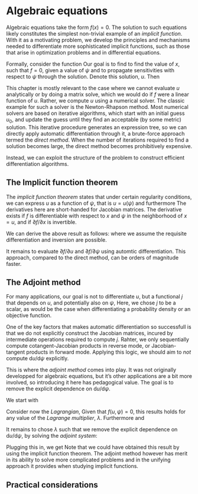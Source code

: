 # Algebraic equations

Algebraic equations take the form $f(x) = 0$.
The solution to such equations likely constitutes the simplest non-trivial example
of an _implicit function_. With it as a motivating problem, we
develop the principles and mechanisms needed to differentiate more sophisticated
implicit functions, such as those that arise in optimization problems
and in differential equations.

Formally, consider the function
\begin{eqnarray*}
  f: & \mathbb R^n \times \mathbb R^p \rightarrow \mathbb R^n \\
     & (x, \psi) \rightarrow f(x, \psi)
\end{eqnarray*}
Our goal is to find to find the value of $x$, such that $f = 0$,
given a value of $\psi$ and to propagate sensitivities with respect to $\psi$
through the solution.
Denote this solution, $u$.
Then
\begin{equation*}
  f(u, \psi) = 0
\end{equation*}

This chapter is mostly relevant to the case where we cannot evaluate $u$ analytically
or by doing a matrix solve, which we would do if $f$ were a linear function of $u$.
Rather, we compute $u$ using a numerical solver.
The classic example for such a solver is the Newton-Rhapson method.
Most numerical solvers are based on iterative algorithms, 
which start with an initial guess $u_0$, and update the guess until they find an
acceptable (by some metric) solution.
This iterative procedure generates an expression tree,
so we can directly apply automatic differentiation through it,
a brute-force approach termed the _direct method_.
When the number of iterations required to find a solution becomes large,
the direct method becomes prohibitively expensive.

Instead, we can exploit the structure of the problem to construct efficient
differentiation algorithms.


## The Implicit function theorem

The _implicit function theorem_ states that under certain regularity conditions,
we can express $u$ as a function of $\psi$, that is $u = u(\psi)$ and
furthermore
\begin{equation*}
  \frac{\mathrm d u}{\mathrm d \psi} 
    = - \left [ \frac{\partial f}{\partial u} \right]^{-1} \frac{\partial f}{\partial \psi} 
\end{equation*}
The derivatives here are short-handed for Jacobian matrices.
The derivative exists if $f$ is differentiable with respect to $x$ and $\psi$
in the neighborhood of $x = u$, and if $\partial f / \partial x$ is invertible.

We can derive the above result as follows:
\begin{align*}
  & f(u, \psi) = 0  \\
  \implies & \frac{\mathrm d f}{\mathrm d \psi}(u, \psi) = 0 \\
  \iff & \frac{\partial f}{\partial \psi} 
    + \frac{\partial f}{\partial u}\frac{\mathrm d u}{\mathrm d \psi} = 0 \\
  \iff & \frac{\partial f}{\partial u}\frac{\mathrm d u}{\mathrm d \psi} 
    = - \frac{\partial f}{\partial \psi}  \\
  \iff & \frac{\mathrm d u}{\mathrm d \psi} = - \left [\frac{\partial f}{\partial u} \right]^{-1}
    \frac{\partial f}{\partial \psi}
\end{align*}
where we assume the requisite differentiation and inversion are possible.

It remains to evaluate $\partial f / \partial u$ and $\partial f / \partial \psi$
using automtic differentiation.
This approach, compared to the direct method, can be orders of magnitude faster.


## The Adjoint method

For many applications, our goal is not to differentiate $u$, but a functional $j$
that depends on $u$, and potentially also on $\psi$,
\begin{eqnarray*}
  j : & \mathbb R^n \times \mathbb R^p \to \mathbb R \\
      & (u, \psi) \to j(u, \psi)
\end{eqnarray*}
Here, we chose $j$ to be a scalar, as would be the case when differentiating
a probability density or an objective function.

One of the key factors that makes automatic differentiation so successfull
is that we do not explicitly construct the Jacobian matrices, incured by intermediate operations
required to compute $j$.
Rahter, we only sequentially compute cotangent-Jacobian products in reverse mode,
or Jacobian-tangent products in forward mode.
Applying this logic, we should aim to _not_ compute $\mathrm d u / \mathrm d \psi$ explicitly.

This is where the _adjoint method_ comes into play. It was not originally developped
for algebraic equations, but it's other applications are a bit more involved,
so introducing it here has pedagogical value.
The goal is to remove the explicit dependence on $\mathrm d u / \mathrm d \psi$.

We start with
\begin{equation*}
  \frac{\mathrm d j}{\mathrm d \psi} = \frac{\partial j}{\partial \psi} 
    + \frac{\partial j}{\partial u} \frac{\mathrm d u}{\mathrm d \psi}
\end{equation*}

Consider now the _Lagrangian_,
\begin{equation*}
  \mathcal L(u, \psi) = j(u, \psi) + \lambda^T f(u, \psi)
\end{equation*}
Given that $f(u, \psi) = 0$, this results holds for any value of the
 _Lagrange multiplier_, $\lambda$.
Furthermore
\begin{equation*}
  \frac{\mathrm d j}{\mathrm d \psi} = \frac{\mathrm d \mathcal L}{\mathrm d \psi}
\end{equation*}
and
\begin{eqnarray*}
  \frac{\mathrm d \mathcal L}{\mathrm d \psi} & = \frac{\partial j}{\partial \psi} 
    + \frac{\partial j}{\partial u} \frac{\mathrm d u}{\mathrm d \psi}
    + \lambda^T \frac{\mathrm d f}{\mathrm d \psi}(u, \psi) \\
    & = \frac{\partial j}{\partial \psi} 
    + \frac{\partial j}{\partial u} \frac{\mathrm d u}{\mathrm d \psi}
    + \lambda^T \left (\frac{\partial f}{\partial \psi} 
    \frac{\partial f}{\partial u}\frac{\mathrm d u}{\mathrm d \psi} \right)
\end{eqnarray*}

It remains to chose $\lambda$ such that we remove the explicit dependence
on $\mathrm d u / \mathrm d \psi$, by solving the _adjoint system_:
\begin{eqnarray*}
   & \frac{\partial j}{\partial u} \frac{\mathrm d u}{\mathrm d \psi}
   + \lambda^T  \frac{\partial f}{\partial u} \frac{\mathrm d u}{\mathrm d \psi} = 0 \\
   \iff  & \lambda^T  \frac{\partial f}{\partial u} \frac{\mathrm d u}{\mathrm d \psi} 
   = - \frac{\partial j}{\partial u} \frac{\mathrm d u}{\mathrm d \psi} \\
   \impliedby & \lambda^T  \frac{\partial f}{\partial u} = - \frac{\partial j}{\partial u} \\
   \impliedby & \lambda^T = - \frac{\partial j}{\partial u} \left [  \frac{\partial f}{\partial u} \right ]^{-1}
\end{eqnarray*}

Plugging this in, we get
\begin{eqnarray*}
    \frac{\mathrm d}{\mathrm d \psi} j(u, \psi) = \frac{\partial j}{\partial \psi}
    - \frac{\partial j}{\partial u} \left [ \frac{\partial f}{\partial u} \right ]^{-1} \frac{\partial f}{\partial \psi} 
\end{eqnarray*}
Note that we could have obtained this result by using the implicit function theorem.
The adjoint method however has merit in its ability to solve more complicated problems
and in the unifying approach it provides when studying implicit functions.

## Practical considerations


